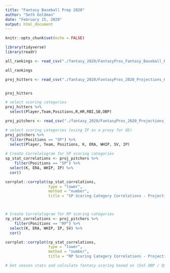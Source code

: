 ```yaml
---
title: "Fantasy Baseball Prep 2020"
author: "Seth Goldman"
date: "February 15, 2020"
output: html_document
---
```


```r
knitr::opts_chunk$set(echo = FALSE)

library(tidyverse)
library(readr)

all_rankings <- read_csv("./fantasy_2020/FantasyPros_Fantasy_Baseball_Rankings_ALL.csv")
```
```r
all_rankings

```

```r

proj_hitters <- read_csv("./fantasy_2020/FantasyPros_2020_Projections_H.csv")


proj_hitters

# select scoring categories
proj_hitters %>% 
  select(Player,Team,Positions,R,HR,RBI,SB,OBP)


```

```r

proj_pitchers <- read_csv("./fantasy_2020/FantasyPros_2020_Projections_P.csv")

# select scoring categories (using IP as a proxy for QS)
proj_pitchers %>% 
  filter(Positions == "SP") %>% 
  select(Player, Team, Positions, K, ERA, WHIP, SV, IP)
  
# Create Correlelogram for SP scoring categories
sp_stat_correlations <- proj_pitchers %>%   
    filter(Positions == "SP") %>% 
  select(K, ERA, WHIP, IP) %>% 
  cor()

corrplot::corrplot(sp_stat_correlations,
                   type = "lower",
                   method = "number",
                   title = "SP Scoring Category Correlations - Projections")



# Create Correlelogram for RP scoring categories
rp_stat_correlations <- proj_pitchers %>%   
    filter(Positions == "RP") %>% 
  select(K, ERA, WHIP, IP, SV) %>% 
  cor()

corrplot::corrplot(rp_stat_correlations,
                   type = "lower",
                   method = "number",
                   title = "RP Scoring Category Correlations - Projections")


```

```r

# Get season stats and calculate fantasy scoring based on (5x5 OBP / QS league)


```



